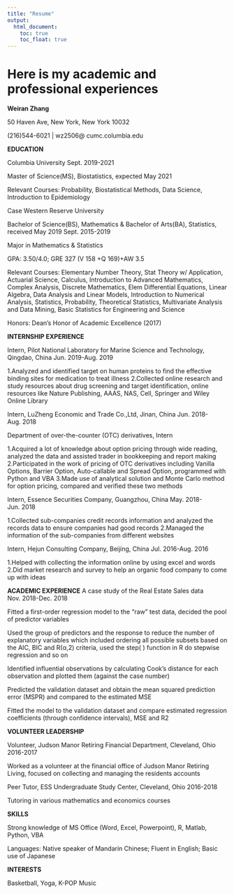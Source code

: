 ```yaml
---
title: "Resume"
output: 
  html_document:
    toc: true
    toc_float: true
---
```


#  Here is my academic and professional experiences

**Weiran Zhang**

50 Haven Ave, New York, New York 10032

(216)544-6021 | wz2506@ cumc.columbia.edu

**EDUCATION**

Columbia University                                                 Sept. 2019-2021

Master of Science(MS), Biostatistics, expected May 2021

Relevant Courses: Probability, Biostatistical Methods, Data Science, Introduction to Epidemiology

Case Western Reserve University        

Bachelor of Science(BS), Mathematics & Bachelor of Arts(BA), Statistics, received May 2019
Sept. 2015-2019

Major in Mathematics & Statistics

GPA: 3.50/4.0; GRE 327 (V 158 +Q 169)+AW 3.5

Relevant Courses: Elementary Number Theory, Stat Theory w/ Application, Actuarial Science, Calculus, Introduction to Advanced Mathematics, Complex Analysis, Discrete Mathematics, Elem Differential Equations, Linear Algebra, Data Analysis and Linear Models, Introduction to Numerical Analysis, Statistics, Probability, Theoretical Statistics, Multivariate Analysis and Data Mining, Basic Statistics for Engineering and Science

Honors: Dean’s Honor of Academic Excellence (2017)


**INTERNSHIP EXPERIENCE**

Intern, Pilot National Laboratory for Marine Science and Technology, Qingdao, China                Jun. 2019-Aug. 2019

1.Analyzed and identified target on human proteins to find the effective binding sites for medication to treat illness
2.Collected online research and study resources about drug screening and target identification, online resources like Nature Publishing, AAAS, NAS, Cell, Springer and Wiley Online Library

Intern, LuZheng Economic and Trade Co.,Ltd, Jinan, China                                         	             Jun. 2018-Aug. 2018

Department of over-the-counter (OTC) derivatives, Intern

1.Acquired a lot of knowledge about option pricing through wide reading, analyzed the data and assisted trader in bookkeeping and report making
2.Participated in the work of pricing of OTC derivatives including Vanilla Options, Barrier Option, Auto-callable and Spread Option, programmed with Python and VBA
3.Made use of analytical solution and Monte Carlo method for option pricing, compared and verified these two methods

Intern, Essence Securities Company, Guangzhou, China                                              		             May. 2018-Jun. 2018

1.Collected sub-companies credit records information and analyzed the records data to ensure companies had good records
2.Managed the information of the sub-companies from different websites 

Intern, Hejun Consulting Company, Beijing, China                                                    		              Jul. 2016-Aug. 2016

1.Helped with collecting the information online by using excel and words
2.Did market research and survey to help an organic food company to come up with ideas

**ACADEMIC EXPERIENCE**
A case study of the Real Estate Sales data                                                  					    Nov. 2018-Dec. 2018

Fitted a first-order regression model to the “raw” test data, decided the pool of predictor variables

Used the group of predictors and the response to reduce the number of explanatory variables which included ordering all possible subsets based on the AIC, BIC and R(α,2) criteria, used the step( ) function in R do stepwise regression and so on

Identified influential observations by calculating Cook's distance for each observation and plotted them (against the case number)

Predicted the validation dataset and obtain the mean squared prediction error (MSPR) and compared to the estimated MSE

Fitted the model to the validation dataset and compare estimated regression coefficients (through confidence intervals), MSE and R2

**VOLUNTEER LEADERSHIP**

Volunteer, Judson Manor Retiring Financial Department, Cleveland, Ohio                                              		     2016-2017

Worked as a volunteer at the financial office of Judson Manor Retiring 
Living, focused on collecting and managing the residents accounts

Peer Tutor, ESS Undergraduate Study Center, Cleveland, Ohio                                               		     2016-2018

Tutoring in various mathematics and economics courses

**SKILLS**

Strong knowledge of MS Office (Word, Excel, Powerpoint), R, Matlab, Python, VBA

Languages: Native speaker of Mandarin Chinese; Fluent in English; Basic use of Japanese

**INTERESTS**

Basketball, Yoga, K-POP Music